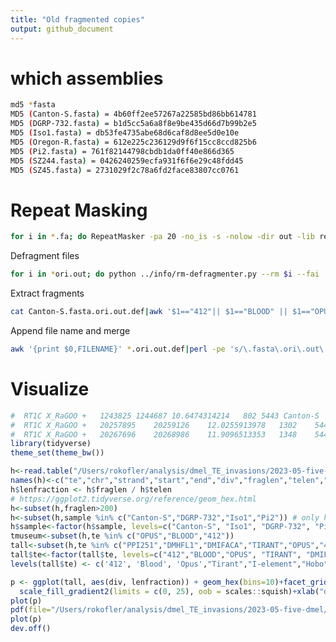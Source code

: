 ```yaml
---
title: "Old fragmented copies"
output: github_document
---
```



# which assemblies
```bash
md5 *fasta                                                                                                                                              
MD5 (Canton-S.fasta) = 4b60ff2ee57267a22585bd86bb614781
MD5 (DGRP-732.fasta) = b1d5cc5a6a8f8e9be435d66d7b99b2e5
MD5 (Iso1.fasta) = db53fe4735abe68d6caf8d8ee5d0e10e
MD5 (Oregon-R.fasta) = 612e225c236129d9f6f15cc8ccd825b6
MD5 (Pi2.fasta) = 761f82144798cbdb1da0ff40e866d365
MD5 (SZ244.fasta) = 0426240259ecfa931f6f6e29c48fdd45
MD5 (SZ45.fasta) = 2731029f2c78a6fd2face83807cc0761
```


# Repeat Masking
```bash
for i in *.fa; do RepeatMasker -pa 20 -no_is -s -nolow -dir out -lib repeatlibrary/teseqs.fasta  $i;done  
```

Defragment files
```bash
for i in *ori.out; do python ../info/rm-defragmenter.py --rm $i --fai ../info/teseqs.fasta.fai --dist 100 > ../raw-defrag/$i.def; done
```

Extract fragments
```bash
cat Canton-S.fasta.ori.out.def|awk '$1=="412"|| $1=="BLOOD" || $1=="OPUS"' | awk '$6>1 && $6<25' > cans-ob4.txt
```


Append file name and merge
```bash
awk '{print $0,FILENAME}' *.ori.out.def|perl -pe 's/\.fasta\.ori\.out\.def//' > merged.def   
```

# Visualize
```R
#  RT1C	X_RaGOO	+	1243825	1244687	10.6474314214	802	5443 Canton-S
#  RT1C	X_RaGOO	+	20257895	20259126	12.0255913978	1302	5443 Canton-S
#  RT1C	X_RaGOO	+	20267696	20268986	11.9096513353	1348	5443 Canton-S
library(tidyverse)
theme_set(theme_bw())

h<-read.table("/Users/rokofler/analysis/dmel_TE_invasions/2023-05-five-dmel/raw-defrag/merged.def",header=F)
names(h)<-c("te","chr","strand","start","end","div","fraglen","telen","sample")
h$lenfraction <- h$fraglen / h$telen
# https://ggplot2.tidyverse.org/reference/geom_hex.html
h<-subset(h,fraglen>200)
h<-subset(h,sample %in% c("Canton-S","DGRP-732","Iso1","Pi2")) # only high quality assemblies; Oregon-R is contaminated with the P-element; Chakraborty is informed
h$sample<-factor(h$sample, levels=c("Canton-S", "Iso1", "DGRP-732", "Pi2"))
tmuseum<-subset(h,te %in% c("OPUS","BLOOD","412"))
tall<-subset(h,te %in% c("PPI251","DMHFL1","DMIFACA","TIRANT","OPUS","412","BLOOD"))
tall$te<-factor(tall$te, levels=c("412","BLOOD","OPUS", "TIRANT", "DMIFACA","DMHFL1","PPI251"))
levels(tall$te) <- c('412', 'Blood', 'Opus',"Tirant","I-element","Hobo","P-element")

p <- ggplot(tall, aes(div, lenfraction)) + geom_hex(bins=10)+facet_grid(sample~te)+
  scale_fill_gradient2(limits = c(0, 25), oob = scales::squish)+xlab("divergence")+ylab("length fraction of full-length insertion")
plot(p)
pdf(file="/Users/rokofler/analysis/dmel_TE_invasions/2023-05-five-dmel/graphs/all-separate.pdf",width=8,height=5)
plot(p)
dev.off()
```







